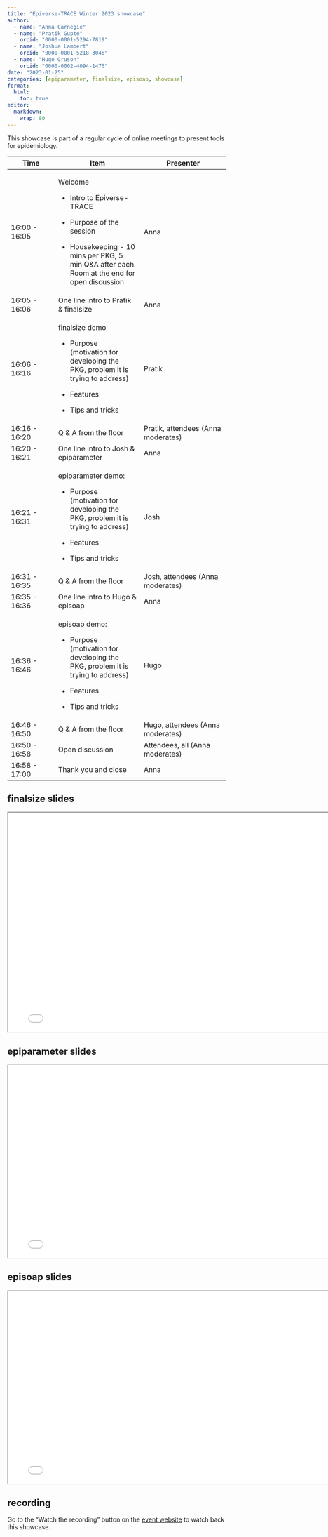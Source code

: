 ```yaml
---
title: "Epiverse-TRACE Winter 2023 showcase"
author: 
  - name: "Anna Carnegie"
  - name: "Pratik Gupte"
    orcid: "0000-0001-5294-7819"
  - name: "Joshua Lambert"
    orcid: "0000-0001-5218-3046"
  - name: "Hugo Gruson"
    orcid: "0000-0002-4094-1476"
date: "2023-01-25"
categories: [epiparameter, finalsize, episoap, showcase]
format:
  html: 
    toc: true
editor: 
  markdown: 
    wrap: 80
---
```


This showcase is part of a regular cycle of online meetings to present tools for
epidemiology.

::: {.callout-note appearance="minimal"}

+----------------+-----------------------------+-----------------------------+
| Time           | Item                        | Presenter                   |
+================+=============================+=============================+
| 16:00 - 16:05  | Welcome                     | Anna                        |
|                |                             |                             |
|                | -   Intro to Epiverse-TRACE |                             |
|                |                             |                             |
|                | -   Purpose of the session  |                             |
|                |                             |                             |
|                | -   Housekeeping - 10 mins  |                             |
|                |     per PKG, 5 min Q&A      |                             |
|                |     after each. Room at the |                             |
|                |     end for open discussion |                             |
+----------------+-----------------------------+-----------------------------+
| 16:05 - 16:06  | One line intro to Pratik &  | Anna                        |
|                | finalsize                   |                             |
+----------------+-----------------------------+-----------------------------+
| 16:06 - 16:16  | finalsize demo              | Pratik                      |
|                |                             |                             |
|                | -   Purpose (motivation for |                             |
|                |     developing the PKG,     |                             |
|                |     problem it is trying to |                             |
|                |     address)                |                             |
|                |                             |                             |
|                | -   Features                |                             |
|                |                             |                             |
|                | -   Tips and tricks         |                             |
+----------------+-----------------------------+-----------------------------+
| 16:16 - 16:20  | Q & A from the floor        | Pratik, attendees (Anna     |
|                |                             | moderates)                  |
+----------------+-----------------------------+-----------------------------+
| 16:20 - 16:21  | One line intro to Josh &    | Anna                        |
|                | epiparameter                |                             |
+----------------+-----------------------------+-----------------------------+
| 16:21 - 16:31  | epiparameter demo:          | Josh                        |
|                |                             |                             |
|                | -   Purpose (motivation for |                             |
|                |     developing the PKG,     |                             |
|                |     problem it is trying to |                             |
|                |     address)                |                             |
|                |                             |                             |
|                | -   Features                |                             |
|                |                             |                             |
|                | -   Tips and tricks         |                             |
+----------------+-----------------------------+-----------------------------+
| 16:31 - 16:35  | Q & A from the floor        | Josh, attendees (Anna       |
|                |                             | moderates)                  |
+----------------+-----------------------------+-----------------------------+
| 16:35 - 16:36  | One line intro to Hugo &    | Anna                        |
|                | episoap                     |                             |
+----------------+-----------------------------+-----------------------------+
| 16:36 - 16:46  | episoap demo:               | Hugo                        |
|                |                             |                             |
|                | -   Purpose (motivation for |                             |
|                |     developing the PKG,     |                             |
|                |     problem it is trying to |                             |
|                |     address)                |                             |
|                |                             |                             |
|                | -   Features                |                             |
|                |                             |                             |
|                | -   Tips and tricks         |                             |
+----------------+-----------------------------+-----------------------------+
| 16:46 - 16:50  | Q & A from the floor        | Hugo, attendees (Anna       |
|                |                             | moderates)                  |
+----------------+-----------------------------+-----------------------------+
| 16:50 - 16:58  | Open discussion             | Attendees, all (Anna        |
|                |                             | moderates)                  |
+----------------+-----------------------------+-----------------------------+
| 16:58 - 17:00  | Thank you and close         | Anna                        |
+----------------+-----------------------------+-----------------------------+

:::

## finalsize slides

```{=html}
<iframe width="780" height="500" src="finalsize.pdf" title="finalsize slides showcase winder 2023"></iframe>
```

## epiparameter slides

```{=html}
<iframe width="780" height="438.75" src="epiparameter.pdf" title="epiparameter slides showcase winder 2023"></iframe>
```

## episoap slides

```{=html}
<iframe width="780" height="438.75" src="episoap.pdf" title="episoap slides showcase winder 2023"></iframe>
```

## recording

Go to the "Watch the recording" button on the [event website](https://www.lshtm.ac.uk/newsevents/events/epiverse-trace-january-2023-showcase) to watch back this showcase.
